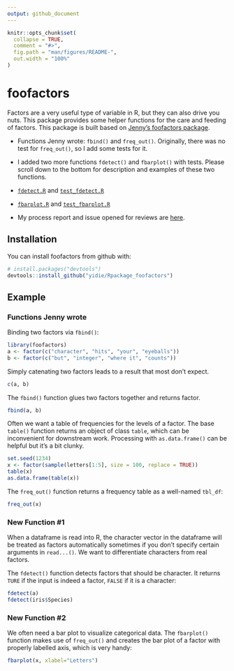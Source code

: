 ```yaml
---
output: github_document
---
```


<!-- README.md is generated from README.Rmd. Please edit that file -->

```r
knitr::opts_chunk$set(
  collapse = TRUE,
  comment = "#>",
  fig.path = "man/figures/README-",
  out.width = "100%"
)
```
# foofactors

Factors are a very useful type of variable in R, but they can also drive you nuts. This package provides some helper functions for the care and feeding of factors. This package is built based on [Jenny's foofactors package](http://stat545.com/packages06_foofactors-package.html). 

- Functions Jenny wrote: `fbind()` and `freq_out()`. Originally, there was no test for `freq_out()`, so I add some tests for it. 

- I added two more functions `fdetect()` and `fbarplot()` with tests. Please scroll down to the bottom for description and examples of these two functions.

- [`fdetect.R`](https://github.com/yidie/Rpackage_foofactors/blob/master/R/fdetect.R) and [`test_fdetect.R`](https://github.com/yidie/Rpackage_foofactors/blob/master/tests/testthat/test_fdetect.R)

- [`fbarplot.R`](https://github.com/yidie/Rpackage_foofactors/blob/master/R/fbarplot.R) and [`test_fbarplot.R`](https://github.com/yidie/Rpackage_foofactors/blob/master/tests/testthat/test_fbarplot.R)

- My process report and issue opened for reviews are [here](https://github.com/yidie/STAT545-hw-Feng-Yidie/issues/9).  


## Installation

You can install foofactors from github with:

```r
# install.packages("devtools")
devtools::install_github("yidie/Rpackage_foofactors")
```

## Example

### Functions Jenny wrote

Binding two factors via `fbind()`:

```r
library(foofactors)
a <- factor(c("character", "hits", "your", "eyeballs"))
b <- factor(c("but", "integer", "where it", "counts"))
```

Simply catenating two factors leads to a result that most don't expect.

```r
c(a, b)
```

The `fbind()` function glues two factors together and returns factor.

```r
fbind(a, b)
```

Often we want a table of frequencies for the levels of a factor. The base `table()` function returns an object of class `table`, which can be inconvenient for downstream work. Processing with `as.data.frame()` can be helpful but it's a bit clunky.

```r
set.seed(1234)
x <- factor(sample(letters[1:5], size = 100, replace = TRUE))
table(x)
as.data.frame(table(x))
```

The `freq_out()` function returns a frequency table as a well-named `tbl_df`:

```r
freq_out(x)
```

### New Function #1

When a dataframe is read into R, the character vector in the dataframe will be treated as factors automatically sometimes if you don't specify certain arguments in `read...()`. We want to differentiate characters from real factors.

The `fdetect()` function detects factors that should be character. It returns `TURE` if the input is indeed a factor, `FALSE` if it is a character:

```r
fdetect(a)
fdetect(iris$Species)
```

### New Function #2

We often need a bar plot to visualize categorical data. The `fbarplot()` function makes use of `freq_out()` and creates the bar plot of a factor with properly labelled axis, which is very handy:

```r
fbarplot(x, xlabel="Letters")
```

